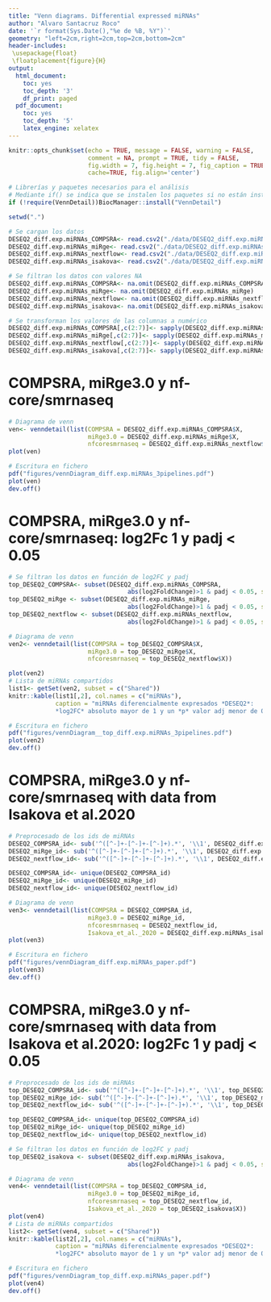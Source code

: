```yaml
---
title: "Venn diagrams. Differential expressed miRNAs"
author: "Alvaro Santacruz Roco"
date: '`r format(Sys.Date(),"%e de %B, %Y")`'
geometry: "left=2cm,right=2cm,top=2cm,bottom=2cm"
header-includes:
 \usepackage{float}
 \floatplacement{figure}{H}
output:
  html_document:
    toc: yes
    toc_depth: '3'
    df_print: paged
  pdf_document: 
    toc: yes
    toc_depth: '5'
    latex_engine: xelatex
---
```


```r
knitr::opts_chunk$set(echo = TRUE, message = FALSE, warning = FALSE, 
                      comment = NA, prompt = TRUE, tidy = FALSE, 
                      fig.width = 7, fig.height = 7, fig_caption = TRUE,
                      cache=TRUE, fig.align='center')
```

```r
# Librerías y paquetes necesarios para el análisis
# Mediante if() se indica que se instalen los paquetes si no están instalados
if (!require(VennDetail))BiocManager::install("VennDetail")
```

```r
setwd(".")
```

```r
# Se cargan los datos
DESEQ2_diff.exp.miRNAs_COMPSRA<- read.csv2("./data/DESEQ2_diff.exp.miRNAs_COMPSRA.csv", sep = ",")
DESEQ2_diff.exp.miRNAs_miRge<- read.csv2("./data/DESEQ2_diff.exp.miRNAs_miRge.csv", sep = ",")
DESEQ2_diff.exp.miRNAs_nextflow<- read.csv2("./data/DESEQ2_diff.exp.miRNAs_nextflow.csv", sep = ",")
DESEQ2_diff.exp.miRNAs_isakova<- read.csv2("./data/DESEQ2_diff.exp.miRNAs_isakova.csv", sep = ",")

# Se filtran los datos con valores NA
DESEQ2_diff.exp.miRNAs_COMPSRA<- na.omit(DESEQ2_diff.exp.miRNAs_COMPSRA)
DESEQ2_diff.exp.miRNAs_miRge<- na.omit(DESEQ2_diff.exp.miRNAs_miRge)
DESEQ2_diff.exp.miRNAs_nextflow<- na.omit(DESEQ2_diff.exp.miRNAs_nextflow)
DESEQ2_diff.exp.miRNAs_isakova<- na.omit(DESEQ2_diff.exp.miRNAs_isakova)

# Se transforman los valores de las columnas a numérico
DESEQ2_diff.exp.miRNAs_COMPSRA[,c(2:7)]<- sapply(DESEQ2_diff.exp.miRNAs_COMPSRA[, c(2:7)], as.numeric)
DESEQ2_diff.exp.miRNAs_miRge[,c(2:7)]<- sapply(DESEQ2_diff.exp.miRNAs_miRge[, c(2:7)], as.numeric)
DESEQ2_diff.exp.miRNAs_nextflow[,c(2:7)]<- sapply(DESEQ2_diff.exp.miRNAs_nextflow[, c(2:7)], as.numeric)
DESEQ2_diff.exp.miRNAs_isakova[,c(2:7)]<- sapply(DESEQ2_diff.exp.miRNAs_isakova[, c(2:7)], as.numeric)
```

# COMPSRA, miRge3.0 y nf-core/smrnaseq

```r
# Diagrama de venn
ven<- venndetail(list(COMPSRA = DESEQ2_diff.exp.miRNAs_COMPSRA$X, 
                      miRge3.0 = DESEQ2_diff.exp.miRNAs_miRge$X,
                      nfcoresmrnaseq = DESEQ2_diff.exp.miRNAs_nextflow$X))
plot(ven)
```

```r
# Escritura en fichero
pdf("figures/vennDiagram_diff.exp.miRNAs_3pipelines.pdf")                     
plot(ven)
dev.off()
```


# COMPSRA, miRge3.0 y nf-core/smrnaseq: log2Fc 1 y padj < 0.05

```r
# Se filtran los datos en función de log2FC y padj
top_DESEQ2_COMPSRA<- subset(DESEQ2_diff.exp.miRNAs_COMPSRA, 
                                 abs(log2FoldChange)>1 & padj < 0.05, select = X)
top_DESEQ2_miRge <- subset(DESEQ2_diff.exp.miRNAs_miRge, 
                                 abs(log2FoldChange)>1 & padj < 0.05, select = X)
top_DESEQ2_nextflow <- subset(DESEQ2_diff.exp.miRNAs_nextflow, 
                                 abs(log2FoldChange)>1 & padj < 0.05, select = X)
```

```r
# Diagrama de venn
ven2<- venndetail(list(COMPSRA = top_DESEQ2_COMPSRA$X, 
                      miRge3.0 = top_DESEQ2_miRge$X, 
                      nfcoresmrnaseq = top_DESEQ2_nextflow$X))

plot(ven2)
# Lista de miRNAs compartidos
list1<- getSet(ven2, subset = c("Shared"))
knitr::kable(list1[,2], col.names = c("miRNAs"), 
             caption = "miRNAs diferencialmente expresados *DESEQ2*: 
             *log2FC* absoluto mayor de 1 y un *p* valor adj menor de 0.05")
```

```r
# Escritura en fichero
pdf("figures/vennDiagram__top_diff.exp.miRNAs_3pipelines.pdf")                     
plot(ven2)
dev.off()
```

# COMPSRA, miRge3.0 y nf-core/smrnaseq with data from Isakova et al.2020

```r
# Preprocesado de los ids de miRNAs
DESEQ2_COMPSRA_id<- sub('^([^-]+-[^-]+-[^-]+).*', '\\1', DESEQ2_diff.exp.miRNAs_COMPSRA$X)
DESEQ2_miRge_id<- sub('^([^-]+-[^-]+-[^-]+).*', '\\1', DESEQ2_diff.exp.miRNAs_miRge$X)
DESEQ2_nextflow_id<- sub('^([^-]+-[^-]+-[^-]+).*', '\\1', DESEQ2_diff.exp.miRNAs_nextflow$X)

DESEQ2_COMPSRA_id<- unique(DESEQ2_COMPSRA_id)
DESEQ2_miRge_id<- unique(DESEQ2_miRge_id)
DESEQ2_nextflow_id<- unique(DESEQ2_nextflow_id)
```

```r
# Diagrama de venn
ven3<- venndetail(list(COMPSRA = DESEQ2_COMPSRA_id, 
                      miRge3.0 = DESEQ2_miRge_id, 
                      nfcoresmrnaseq = DESEQ2_nextflow_id,
                      Isakova_et_al._2020 = DESEQ2_diff.exp.miRNAs_isakova$X))
plot(ven3)
```

```r
# Escritura en fichero
pdf("figures/vennDiagram_diff.exp.miRNAs_paper.pdf")                     
plot(ven3)
dev.off()
```

# COMPSRA, miRge3.0 y nf-core/smrnaseq with data from Isakova et al.2020: log2Fc 1 y padj < 0.05

```r
# Preprocesado de los ids de miRNAs
top_DESEQ2_COMPSRA_id<- sub('^([^-]+-[^-]+-[^-]+).*', '\\1', top_DESEQ2_COMPSRA$X)
top_DESEQ2_miRge_id<- sub('^([^-]+-[^-]+-[^-]+).*', '\\1', top_DESEQ2_miRge$X)
top_DESEQ2_nextflow_id<- sub('^([^-]+-[^-]+-[^-]+).*', '\\1', top_DESEQ2_nextflow$X)

top_DESEQ2_COMPSRA_id<- unique(top_DESEQ2_COMPSRA_id)
top_DESEQ2_miRge_id<- unique(top_DESEQ2_miRge_id)
top_DESEQ2_nextflow_id<- unique(top_DESEQ2_nextflow_id)

# Se filtran los datos en función de log2FC y padj
top_DESEQ2_isakova <- subset(DESEQ2_diff.exp.miRNAs_isakova, 
                                 abs(log2FoldChange)>1 & padj < 0.05, select = X)
```

```r
# Diagrama de venn
ven4<- venndetail(list(COMPSRA = top_DESEQ2_COMPSRA_id, 
                      miRge3.0 = top_DESEQ2_miRge_id, 
                      nfcoresmrnaseq = top_DESEQ2_nextflow_id,
                      Isakova_et_al._2020 = top_DESEQ2_isakova$X))
plot(ven4)
# Lista de miRNAs compartidos
list2<- getSet(ven4, subset = c("Shared"))
knitr::kable(list2[,2], col.names = c("miRNAs"), 
             caption = "miRNAs diferencialmente expresados *DESEQ2*: 
             *log2FC* absoluto mayor de 1 y un *p* valor adj menor de 0.05")
```

```r
# Escritura en fichero
pdf("figures/vennDiagram_top_diff.exp.miRNAs_paper.pdf")                     
plot(ven4)
dev.off()
```

